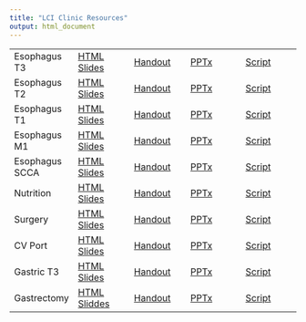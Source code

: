 ```yaml
---
title: "LCI Clinic Resources"
output: html_document
---
```


|  |  |  |  |  |
|---------------|---------------|---------------|---------------|---------------|
| Esophagus T3 | [HTML Slides](lci_esot3.htm) | [Handout](lci_esot3.html) | [PPTx](lci_esot3.pptx) | [Script](lci_esot3.docx) |
| Esophagus T2 | [HTML Slides](lci_esot2.htm) | [Handout](lci_esot2.html) | [PPTx](lci_esot2.pptx) | [Script](lci_esot2.docx) |
| Esophagus T1 | [HTML Slides](lci_esot1.htm) | [Handout](lci_esot1.html) | [PPTx](lci_esot1.pptx) | [Script](lci_esot1.docx) |
| Esophagus M1 | [HTML Slides](lci_esom1.htm) | [Handout](lci_esom1.html) | [PPTx](lci_esom1.pptx) | [Script](lci_esom1.docx) |
| Esophagus SCCA | [HTML Slides](lci_eso_scca.htm) | [Handout](lci_eso_scca.html) | [PPTx](lci_eso_scca.pptx) | [Script](lci_eso_scca.docx) |
| Nutrition | [HTML Slides](lci_nutrition.htm) | [Handout](lci_nutrition.html) | [PPTx](lci_nutrition.pptx) | [Script](lci_nutrition.docx) |
| Surgery | [HTML Slides](lci_surgery.htm) | [Handout](lci_surgery.html) | [PPTx](lci_surgery.pptx) | [Script](lci_surgery.docx) |
| CV Port | [HTML Slides](lci_cvport.htm) | [Handout](lci_cvport.html) | [PPTx](lci_cvport.pptx) | [Script](lci_cvport.docx) |
| Gastric T3 | [HTML Slides](lci_gastrict3.htm) | [Handout](lci_gastrict3.html) | [PPTx](lci_gastrict3.pptx) | [Script](lci_gastrict3.docx) |
| Gastrectomy | [HTML Sliddes](lci_gastrectomy.htm) | [Handout](lci_gastrectomy.html) | [PPTx](lci_gastrectomy.pptx) | [Script](lci_gastrectomy.docx) |
